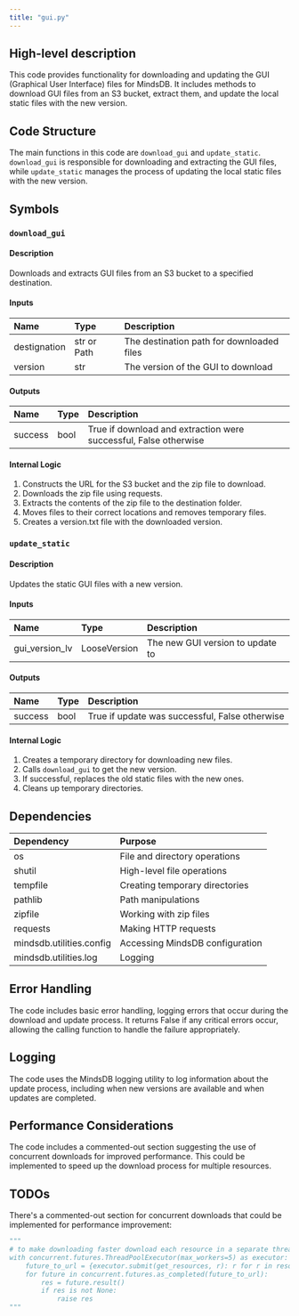 ```yaml
---
title: "gui.py"
---
```


## High-level description
This code provides functionality for downloading and updating the GUI (Graphical User Interface) files for MindsDB. It includes methods to download GUI files from an S3 bucket, extract them, and update the local static files with the new version.

## Code Structure
The main functions in this code are `download_gui` and `update_static`. `download_gui` is responsible for downloading and extracting the GUI files, while `update_static` manages the process of updating the local static files with the new version.

## Symbols

### `download_gui`
#### Description
Downloads and extracts GUI files from an S3 bucket to a specified destination.

#### Inputs
| Name | Type | Description |
|:-----|:-----|:------------|
| destignation | str or Path | The destination path for downloaded files |
| version | str | The version of the GUI to download |

#### Outputs
| Name | Type | Description |
|:-----|:-----|:------------|
| success | bool | True if download and extraction were successful, False otherwise |

#### Internal Logic
1. Constructs the URL for the S3 bucket and the zip file to download.
2. Downloads the zip file using requests.
3. Extracts the contents of the zip file to the destination folder.
4. Moves files to their correct locations and removes temporary files.
5. Creates a version.txt file with the downloaded version.

### `update_static`
#### Description
Updates the static GUI files with a new version.

#### Inputs
| Name | Type | Description |
|:-----|:-----|:------------|
| gui_version_lv | LooseVersion | The new GUI version to update to |

#### Outputs
| Name | Type | Description |
|:-----|:-----|:------------|
| success | bool | True if update was successful, False otherwise |

#### Internal Logic
1. Creates a temporary directory for downloading new files.
2. Calls `download_gui` to get the new version.
3. If successful, replaces the old static files with the new ones.
4. Cleans up temporary directories.

## Dependencies
| Dependency | Purpose |
|:-----------|:--------|
| os | File and directory operations |
| shutil | High-level file operations |
| tempfile | Creating temporary directories |
| pathlib | Path manipulations |
| zipfile | Working with zip files |
| requests | Making HTTP requests |
| mindsdb.utilities.config | Accessing MindsDB configuration |
| mindsdb.utilities.log | Logging |

## Error Handling
The code includes basic error handling, logging errors that occur during the download and update process. It returns False if any critical errors occur, allowing the calling function to handle the failure appropriately.

## Logging
The code uses the MindsDB logging utility to log information about the update process, including when new versions are available and when updates are completed.

## Performance Considerations
The code includes a commented-out section suggesting the use of concurrent downloads for improved performance. This could be implemented to speed up the download process for multiple resources.

## TODOs
There's a commented-out section for concurrent downloads that could be implemented for performance improvement:
```python
"""
# to make downloading faster download each resource in a separate thread
with concurrent.futures.ThreadPoolExecutor(max_workers=5) as executor:
    future_to_url = {executor.submit(get_resources, r): r for r in resources}
    for future in concurrent.futures.as_completed(future_to_url):
        res = future.result()
        if res is not None:
            raise res
"""
```